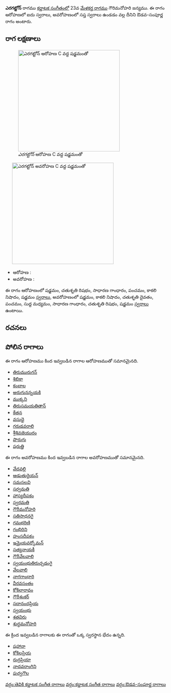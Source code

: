 {{Infobox ragam
	| name          	= ఎరగట్టోన్
	| synonym	    	= 
	| mela          	= 
	| chakra        	= 
	| janaka        	= 
	| type          	= ఔడవ-సంపూర్ణ
	| arohanam      	= {{svaraC|S|R2|G2|P|N3|S'}} 
	| avarohanam    	= {{svaraC|S'|N3|D2|P|M1|G2|R2|S}}
	| jeeva         	=
	| chhaya        	=
	| nyasa         	=
	| vishesha      	= 
	| equivalent  		= 
}}
{{కర్ణాటక సంగీత రాగాలు}}
'''ఎరగట్టోన్''' రాగము [[కర్ణాటక సంగీతం]]లో 23వ [[మేళకర్త రాగము]] గౌరిమనోహరి జన్యము.  ఈ రాగం ఆరోహణలో ఐదు స్వరాలు, అవరోహణంలో సప్త స్వరాలు ఉండడం వల్ల దీనిని ఔడవ-సంపూర్ణ రాగం అంటారు.


==రాగ లక్షణాలు==
[[Image:eraghatton_ar_kb2wiki.png|thumb|right|316px|''ఎరగట్టోన్'' ఆరోహణ C వద్ద షడ్జమంతో]]
	[[Image:eraghatton_av_kb2wiki.png|thumb|right|316px|''ఎరగట్టోన్'' అవరోహణ C వద్ద షడ్జమంతో]]

* ఆరోహణ : {{svaraC|S|R2|G2|P|N3|S'}} 
* అవరోహణ : {{svaraC|S'|N3|D2|P|M1|G2|R2|S}}

ఈ రాగం ఆరోహణంలో షడ్జమం, చతుశృతి రిషభం, సాధారణ  గాంధారం, పంచమం, కాకలి  నిషాదం, షడ్జమం [[స్వరాలు]], అవరోహణంలో షడ్జమం, కాకలి  నిషాదం, చతుశృతి దైవతం, పంచమం, సుద్ద మధ్యమం, సాధారణ  గాంధారం, చతుశృతి రిషభం, షడ్జమం [[స్వరాలు]] ఉంటాయి.

==రచనలు==



==పోలిన రాగాలు==
ఈ రాగం ఆరోహణము కింద ఇవ్వబడిన రాగాల ఆరోహణముతో సమానమైనది.
* [[తిరుమురుగన్]]
* [[శిబికా]]
* [[కంబాల]]
* [[అరుగునన్నయకి]]
* [[ ముక్కని]]
* [[తిరుసమయతితాన్]]
* [[కేతన]]
* [[వసుధై]]
* [[గరుడవరాలి]]
* [[శ్రీశివజెయురం]]
* [[పొరుగు]]
* [[ షరుత్తి]]

ఈ రాగం అవరోహణము కింద ఇవ్వబడిన రాగాల అవరోహణముతో సమానమైనది.
* [[వేదవల్లి]]
* [[ఆడుతురైయన్]]
* [[సమసలవి]]
* [[సర్వమతి]]
* [[హాస్యదీపకం]]
* [[స్వరమతి]]
* [[గౌరీమనోహరి]]
* [[సతిసాధనగై]]
* [[గమభరిణి]]
* [[గంభిరిని]]
* [[హంసదీపకం]]
* [[ఇమైయవర్కోమన్]]
* [[సత్యనాయకీ]]
* [[గౌరీవేలవాలి]]
* [[స్వయంభుతిరుచ్చడంగై]]
* [[వేలవాలి]]
* [[ నాగగాంధారి]]
* [[వీరవసంతం]]
* [[కోకిలారావం]]
* [[గౌరీశంకర్]]
* [[సదానందప్రియ]]
* [[స్వయంభు]]
* [[శతవిరు]]
* [[శుద్ధమనోహరి]]

ఈ క్రింద ఇవ్వబడిన రాగాలకు ఈ రాగంతో ఒక్క స్వరస్థాన భేదం ఉన్నది.
* [[షహానా]]
* [[కోకిలప్రియ]]
* [[రుద్రప్రియా]]
* [[నాదవరాంగిని]]
* [[పుర్వగౌల]]



[[వర్గం:తెవికి కర్ణాటక సంగీత రాగాలు]]
[[వర్గం:కర్ణాటక సంగీత రాగాలు]]
[[వర్గం:ఔడవ-సంపూర్ణ రాగాలు]]
